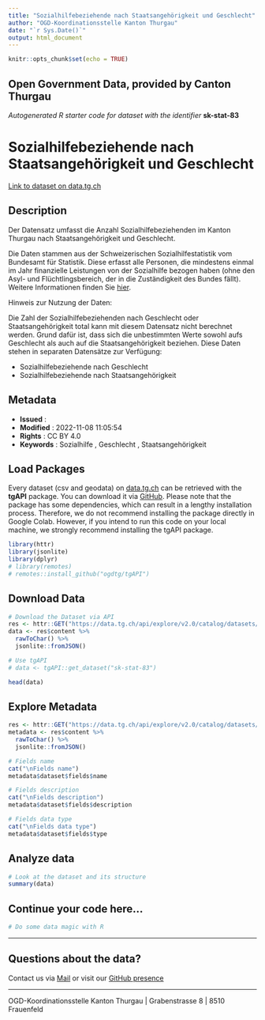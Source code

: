 ```yaml
---
title: "Sozialhilfebeziehende nach Staatsangehörigkeit und Geschlecht"
author: "OGD-Koordinationsstelle Kanton Thurgau"
date: "`r Sys.Date()`"
output: html_document
---
```


```r
knitr::opts_chunk$set(echo = TRUE)
```

## Open Government Data, provided by **Canton Thurgau**
*Autogenerated R starter code for dataset with the identifier* **sk-stat-83**


# **Sozialhilfebeziehende nach Staatsangehörigkeit und Geschlecht**

[Link to dataset on data.tg.ch](https://data.tg.ch/explore/dataset/sk-stat-83/information/)

## Description

<p>Der Datensatz umfasst die Anzahl Sozialhilfebeziehenden im Kanton Thurgau nach Staatsangehörigkeit und Geschlecht.</p><p>Die Daten stammen aus der Schweizerischen Sozialhilfestatistik vom Bundesamt für Statistik. Diese erfasst alle Personen, die mindestens einmal im Jahr finanzielle Leistungen von der Sozialhilfe bezogen haben (ohne den Asyl- und Flüchtlingsbereich, der in die Zuständigkeit des Bundes fällt). Weitere Informationen finden Sie <a href='https://www.bfs.admin.ch/bfs/de/home/statistiken/soziale-sicherheit/sozialhilfe/sozialhilfebeziehende/wirtschaftliche-sozialhilfe.html' target='_blank'>hier</a>.</p><p>Hinweis zur Nutzung der Daten: <br/></p><p>Die Zahl der Sozialhilfebeziehenden nach Geschlecht oder Staatsangehörigkeit total kann mit diesem Datensatz nicht berechnet werden. Grund dafür ist, dass sich die unbestimmten Werte sowohl aufs Geschlecht als auch auf die Staatsangehörigkeit beziehen. Diese Daten stehen in separaten Datensätze zur Verfügung: </p><ul><li>Sozialhilfebeziehende nach Geschlecht</li><li>Sozialhilfebeziehende nach Staatsangehörigkeit</li></ul>

## Metadata

- **Issued**                   : 
- **Modified**                 : 2022-11-08 11:05:54
- **Rights**                   : CC BY 4.0
- **Keywords**                 : Sozialhilfe , Geschlecht , Staatsangehörigkeit

## Load Packages

Every dataset (csv and geodata) on [data.tg.ch](https://data.tg.ch/pages/start/) can be retrieved with the **tgAPI** package. You can download it via [GitHub](https://github.com/ogdtg/tgAPI). Please note that the package has some dependencies, which can result in a lengthy installation process. Therefore, we do not recommend installing the package directly in Google Colab. However, if you intend to run this code on your local machine, we strongly recommend installing the tgAPI package.

```r
library(httr)
library(jsonlite)
library(dplyr)
# library(remotes)
# remotes::install_github("ogdtg/tgAPI")

```


## Download Data


```r
# Download the Dataset via API
res <- httr::GET("https://data.tg.ch/api/explore/v2.0/catalog/datasets/sk-stat-83/exports/json")
data <- res$content %>%
  rawToChar() %>%
  jsonlite::fromJSON()

# Use tgAPI
# data <- tgAPI::get_dataset("sk-stat-83")

head(data)

```


## Explore Metadata

```r

res <- httr::GET("https://data.tg.ch/api/explore/v2.0/catalog/datasets/sk-stat-83/exports/json")
metadata <- res$content %>%
  rawToChar() %>%
  jsonlite::fromJSON()

# Fields name
cat("\nFields name")
metadata$dataset$fields$name

# Fields description
cat("\nFields description")
metadata$dataset$fields$description

# Fields data type
cat("\nFields data type")
metadata$dataset$fields$type

```


## Analyze data

```r

# Look at the dataset and its structure
summary(data)

```


## Continue your code here...


```r
# Do some data magic with R
```

------------------------------------------------------------------------

## Questions about the data?

Contact us via [Mail](mailto:ogd@tg.ch) or visit our [GitHub presence](https://github.com/ogdtg)


------------------------------------------------------------------------

OGD-Koordinationsstelle Kanton Thurgau | Grabenstrasse 8 | 8510 Frauenfeld
